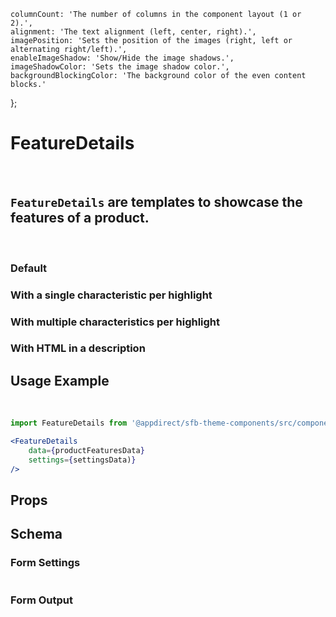 
    columnCount: 'The number of columns in the component layout (1 or 2).',
    alignment: 'The text alignment (left, center, right).',
    imagePosition: 'Sets the position of the images (right, left or alternating right/left).',
    enableImageShadow: 'Show/Hide the image shadows.',
    imageShadowColor: 'Sets the image shadow color.',
    backgroundBlockingColor: 'The background color of the even content blocks.'
};

<Meta title="Components/Feature Details" component={FeatureDetails} />


# FeatureDetails
<br />

## `FeatureDetails` are templates to showcase the features of a product.
<br />

### Default
<Canvas>
    <Story name="Default">
        <FeatureDetails data={featureDetailsMocks} />
    </Story>
</Canvas>

### With a single characteristic per highlight
<Canvas>
    <Story name="With a single characteristic per highlight">
        <FeatureDetails
            data={tSheetsFeatureDetailsMock}
            settings={getKnobs(FeatureDetails.schema().form)}
        />
    </Story>
</Canvas>

### With multiple characteristics per highlight
<Canvas>
    <Story name="With multiple characteristics per highlight">
        <FeatureDetails
            data={gSuiteFeatureDetailsMock}
            settings={getKnobs(FeatureDetails.schema().form)}
        />
    </Story>
</Canvas>

### With HTML in a description
<Canvas>
    <Story name="With HTML in a description">
        <FeatureDetails
            data={featureDetailsWithHTMLMock}
            settings={getKnobs(FeatureDetails.schema().form)}
        />
    </Story>
</Canvas>

## Usage Example
<CollapsibleJsonSnippet summary="productFeaturesData" code={featureDetailsMocks} />

<br />

<CollapsibleJsonSnippet
    summary="settingsData"
    code={getKnobs(FeatureDetails.schema().form)}
/>

```jsx
import FeatureDetails from '@appdirect/sfb-theme-components/src/components/product-feature-details/FeatureDetails';

<FeatureDetails
    data={productFeaturesData}
    settings={settingsData)}
/>
```

## Props
<ArgsTable of={FeatureDetails} />

## Schema
### Form Settings
<table>
    <TableContentFromObject obj={featureDetailsSettings} />
</table>

### Form Output
<FormOutput code={FeatureDetails.schema().form} />
